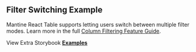 
<Head>
  <title>{'Filter Switching Example - Mantine React Table V2 Docs'}</title>
  <meta
    name="description"
    content="An example of Mantine React Table which shows how to let the user switch between multiple filtering modes."
  />
  <meta
    property="og:title"
    content="Filter Switching Mantine React Table Example"
  />
  <meta
    property="og:description"
    content="An example of Mantine React Table which shows how to let the user switch between multiple filtering modes."
  />
</Head>

## Filter Switching Example

Mantine React Table supports letting users switch between multiple filter modes. Learn more in the full [Column Filtering Feature Guide](/docs/guides/column-filtering).

<Examples isPage />

View Extra Storybook **[Examples](https://www.mantine-react-table.dev/?path=/story/prop-playground--default)**
